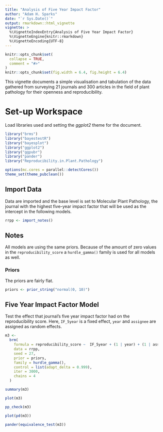 ```yaml
---
title: "Analysis of Five Year Impact Factor"
author: "Adam H. Sparks"
date: "`r Sys.Date()`"
output: rmarkdown::html_vignette
vignette: >
  %\VignetteIndexEntry{Analysis of Five Year Impact Factor}
  %\VignetteEngine{knitr::rmarkdown}
  %\VignetteEncoding{UTF-8}
---
```


```r
knitr::opts_chunk$set(
  collapse = TRUE,
  comment = "#>"
)
knitr::opts_chunk$set(fig.width = 6.4, fig.height = 6.4)
```

This vignette documents a simple visualisation and tabulation of the data gathered from surveying 21 journals and 300 articles in the field of plant pathology for their openness and reproducibility.

# Set-up Workspace

Load libraries used and setting the _ggplot2_ theme for the document.

```r
library("brms")
library("bayestestR")
library("bayesplot")
library("ggplot2")
library("ggpubr")
library("pander")
library("Reproducibility.in.Plant.Pathology")

options(mc.cores = parallel::detectCores())
theme_set(theme_pubclean())
```

## Import Data

Data are imported and the base level is set to Molecular Plant Pathology, the journal with the highest five-year impact factor that will be used as the intercept in the following models.

```r
rrpp <- import_notes()
```

## Notes

All models are using the same priors.
Because of the amount of zero values in the `reproducibility_score` a `hurdle_gamma()` family is used for all models as well.

### Priors

The priors are fairly flat.

```r
priors <- prior_string("normal(0, 10)")
```

## Five Year Impact Factor Model

Test the effect that journal's five year impact factor had on the reproducibility score.
Here, `IF_5year` is a fixed effect, `year` and `assignee` are assigned as random effects.


```r
m3 <-
  brm(
    formula = reproducibility_score ~  IF_5year + (1 | year) + (1 | assignee),
    data = rrpp,
    seed = 27,
    prior = priors,
    family = hurdle_gamma(),
    control = list(adapt_delta = 0.999),
    iter = 3000,
    chains = 4
  )

summary(m3)

plot(m3)

pp_check(m3)

plot(pd(m3))

pander(equivalence_test(m3))
```
